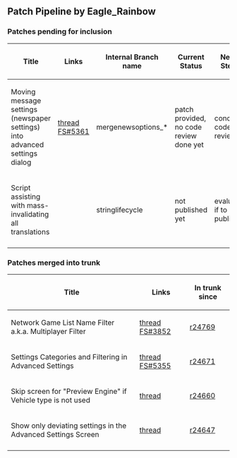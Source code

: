 == Patch Pipeline by Eagle_Rainbow ==

=== Patches pending for inclusion ===

{| class="wikitable"
|-
! Title !! Links !! Internal Branch name !! Current Status !! Next Step
|-
| Moving message settings (newspaper settings) into advanced settings dialog  || [http://www.tt-forums.net/viewtopic.php?f=32&t=63164#p1053552 thread] [http://bugs.openttd.org/task/5361 FS#5361] || mergenewsoptions_* || patch provided, no code review done yet || conduct code review
|-
| Script assisting with mass-invalidating all translations || || stringlifecycle || not published yet || evaluate if to publish 
|-
|}

=== Patches merged into trunk ===

{| class="wikitable"
|-
! Title !! Links !! In trunk since
|-
| Network Game List Name Filter a.k.a. Multiplayer Filter || [http://www.tt-forums.net/viewtopic.php?f=33&t=59329 thread] [http://bugs.openttd.org/task/3852 FS#3852] || [http://vcs.openttd.org/svn/changeset/24769/ r24769]
|-
| Settings Categories and Filtering in Advanced Settings || [http://www.tt-forums.net/viewtopic.php?f=32&t=63164 thread] [http://bugs.openttd.org/task/5355 FS#5355] || [http://vcs.openttd.org/svn/changeset/24671/ r24671]
|-
| Skip screen for "Preview Engine" if Vehicle type is not used || [http://www.tt-forums.net/viewtopic.php?f=32&t=63153 thread] || [http://vcs.openttd.org/svn/changeset/24660/ r24660]
|-
| Show only deviating settings in the Advanced Settings Screen || [http://www.tt-forums.net/viewtopic.php?f=32&t=62958 thread] || [http://vcs.openttd.org/svn/changeset/24647/ r24647]
|-
|}